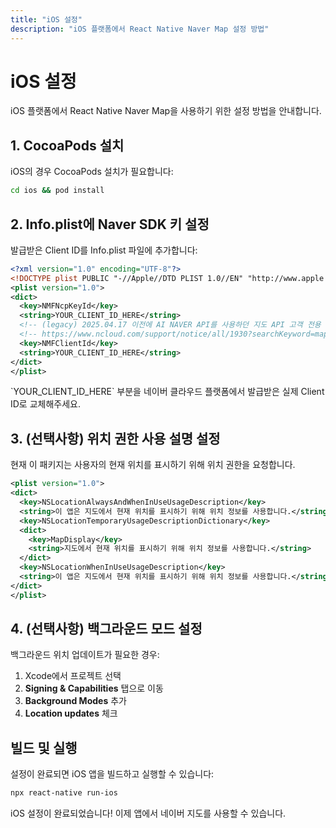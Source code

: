 ```yaml
---
title: "iOS 설정"
description: "iOS 플랫폼에서 React Native Naver Map 설정 방법"
---
```



# iOS 설정

iOS 플랫폼에서 React Native Naver Map을 사용하기 위한 설정 방법을 안내합니다.

## 1. CocoaPods 설치

iOS의 경우 CocoaPods 설치가 필요합니다:

```bash
cd ios && pod install
```

## 2. Info.plist에 Naver SDK 키 설정

발급받은 Client ID를 Info.plist 파일에 추가합니다:

```xml title="ios/YourProject/Info.plist"
<?xml version="1.0" encoding="UTF-8"?>
<!DOCTYPE plist PUBLIC "-//Apple//DTD PLIST 1.0//EN" "http://www.apple.com/DTDs/PropertyList-1.0.dtd">
<plist version="1.0">
<dict>
  <key>NMFNcpKeyId</key>
  <string>YOUR_CLIENT_ID_HERE</string>
  <!-- (legacy) 2025.04.17 이전에 AI NAVER API를 사용하던 지도 API 고객 전용 -->
  <!-- https://www.ncloud.com/support/notice/all/1930?searchKeyword=map&page=1 -->
  <key>NMFClientId</key>
  <string>YOUR_CLIENT_ID_HERE</string>
</dict>
</plist>
```

<Callout type="warn">
`YOUR_CLIENT_ID_HERE` 부분을 네이버 클라우드 플랫폼에서 발급받은 실제 Client ID로 교체해주세요.
</Callout>

## 3. (선택사항) 위치 권한 사용 설명 설정

현재 이 패키지는 사용자의 현재 위치를 표시하기 위해 위치 권한을 요청합니다.

```xml title="ios/YourProject/Info.plist"
<plist version="1.0">
<dict>
  <key>NSLocationAlwaysAndWhenInUseUsageDescription</key>
  <string>이 앱은 지도에서 현재 위치를 표시하기 위해 위치 정보를 사용합니다.</string>
  <key>NSLocationTemporaryUsageDescriptionDictionary</key>
  <dict>
    <key>MapDisplay</key>
    <string>지도에서 현재 위치를 표시하기 위해 위치 정보를 사용합니다.</string>
  </dict>
  <key>NSLocationWhenInUseUsageDescription</key>
  <string>이 앱은 지도에서 현재 위치를 표시하기 위해 위치 정보를 사용합니다.</string>
</dict>
</plist>
```

## 4. (선택사항) 백그라운드 모드 설정

백그라운드 위치 업데이트가 필요한 경우:

1. Xcode에서 프로젝트 선택
2. **Signing & Capabilities** 탭으로 이동
3. **Background Modes** 추가
4. **Location updates** 체크

## 빌드 및 실행

설정이 완료되면 iOS 앱을 빌드하고 실행할 수 있습니다:

```bash
npx react-native run-ios
```

<Callout type="success">
iOS 설정이 완료되었습니다! 이제 앱에서 네이버 지도를 사용할 수 있습니다.
</Callout>